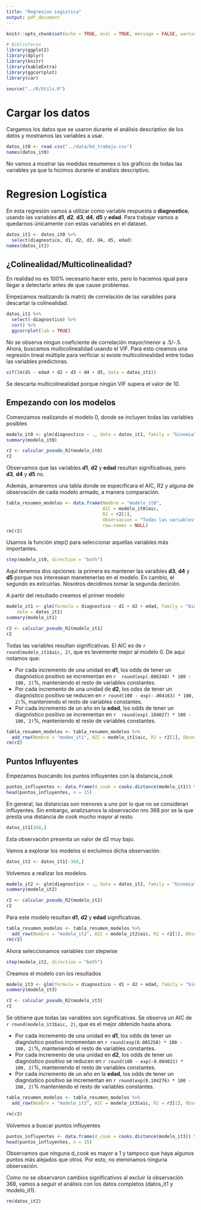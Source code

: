 ```yaml
---
title: "Regresion Logistica"
output: pdf_document
---
```


```r
knitr::opts_chunk$set(echo = TRUE, eval = TRUE, message = FALSE, warning = FALSE, error = FALSE)

# Bibliotecas
library(ggplot2)
library(dplyr)
library(knitr)
library(kableExtra)
library(ggcorrplot)
library(car)
```

```r
source("../R/Utils.R")
```

# Cargar los datos

Cargamos los datos que se usaron durante el análisis descriptivo de los datos y mostramos las variables a usar.

```r
datos_it0 <- read.csv("../data/bd_trabajo.csv")
names(datos_it0)
```

No vamos a mostrar las medidas resumenes o los gráficos de todas las variables ya que lo hicimos durante el análisis descriptivo.


# Regresion Logística

En esta regresión vamos a utilizar como variable respuesta a **diagnostico**, usando las variables **d1**, **d2**, **d3**, **d4**, **d5** y **edad**. Para trabajar vamos a quedarnos únicamente con estas variables en el dataset.

```r
datos_it1 <- datos_it0 %>% 
  select(diagnostico, d1, d2, d3, d4, d5, edad)
names(datos_it1)
```

## ¿Colinealidad/Multicolinealidad?

En realidad no es 100% necesario hacer esto, pero lo hacemos igual para llegar a detectarlo antes de que cause problemas.

Empezamos realizando la matriz de correlación de las varaibles para descartar la colinealidad.

```r
datos_it1 %>% 
  select(-diagnostico) %>% 
  cor() %>% 
  ggcorrplot(lab = TRUE)
```

No se observa ningun coeficiente de correlación mayor/menor a .5/-.5. Ahora, buscamos multicolinealidad usando el VIF. Para esto creamos una regresión lineal múltiple para verficiar si existe multicolinealidad entre todas las variables predictoras.

```r
vif(lm(d1 ~ edad + d2 + d3 + d4 + d5, data = datos_it1))
```
Se descarta multicolinealidad porque ningún VIF supera el valor de 10.

## Empezando con los modelos

Comenzamos realizando el modelo 0, donde se incluyen todas las variables posibles

```r
modelo_it0 <- glm(diagnostico ~ ., data = datos_it1, family = "binomial")
summary(modelo_it0)

r2 <- calcular_pseudo_R2(modelo_it0)
r2
```
Observamos que las variables **d1**, **d2** y **edad** resultan significativas, pero **d3**, **d4** y **d5** no.

Además, armaremos una tabla donde se especificara el AIC, R2 y alguna de observación de cada modelo armado, a manera comparación.

```r
tabla_resumen_modelos <- data.frame(Nombre = "modelo_it0", 
                                    AIC = modelo_it0$aic,
                                    R2 = r2[1],
                                    Observacion = "Todas las variables",
                                    row.names = NULL)
rm(r2)
```

Usamos la función step() para seleccionar aquellas variables más importantes.

```r
step(modelo_it0, direction = "both")
```
Aqui tenemos dos opciones: la primera es mantener las varaibles **d3**, **d4** y **d5** porque nos interesean manetenerlas en el modelo. En cambio, el segundo es exlcuirlas. Nosotros decidimos tomar la segunda decición.

A partir del resultado creamos el primer modelo

```r
modelo_it1 <- glm(formula = diagnostico ~ d1 + d2 + edad, family = "binomial", 
    data = datos_it1)
summary(modelo_it1)

r2 <- calcular_pseudo_R2(modelo_it1)
r2
```
Todas las variables resultan significativas. El AIC es de `r round(modelo_it1$aic, 2)`, que es levemente mejor al modelo 0. De aquí notamos que:

* Por cada incremento de una unidad en **d1**, los odds de tener un diagnóstico positivo se incrementan en `r  round(exp(.086348) * 100 - 100, 2)`%, manteniendo el resto de variables constantes.
* Por cada incremento de una unidad de **d2**, los odss de tener un diagnóstico positivo se reducen en `r round(100 - exp(-.004163) * 100, 2)`%, manteniendo el resto de variables constantes.
* Por cada incremento de un año en la **edad**, los odds de tener un diagnóstico positivo se incrementan en `r  round(exp(.104027) * 100 - 100, 2)`%, manteniendo el resto de variables constantes.

```r
tabla_resumen_modelos <- tabla_resumen_modelos %>% 
  add_row(Nombre = "modeo_it1", AIC = modelo_it1$aic, R2 = r2[1], Observacion = "Primer modelo con selección de variables")
rm(r2)
```

## Puntos Influyentes

Empezamos buscando los puntos influyentes con la distancia_cook

```r
puntos_influyentes <- data.frame(d_cook = cooks.distance(modelo_it1)) %>% arrange(-d_cook)
head(puntos_influyentes, n = 15)
```

En general, las distancias son menores a uno por lo que no se consideran influyentes. Sin embargo, analizsamos la observación nro 368 por se la que presta una distancia de cook mucho mayor al resto.

```r
datos_it1[368,]
```

Esta observación presenta un valor de d2 muy bajo. 

Vamos a explorar los modelos si excluimos dicha observación.

```r
datos_it2 <- datos_it1[-368,]
```

Volvemos a realizar los modelos.

```r
modelo_it2 <- glm(diagnostico ~ ., data = datos_it2, family = "binomial")
summary(modelo_it2)

r2 <- calcular_pseudo_R2(modelo_it2)
r2
```

Para este modelo resultan **d1**, **d2** y **edad** significativas.

```r
tabla_resumen_modelos <- tabla_resumen_modelos %>% 
  add_row(Nombre = "modelo_it2", AIC = modelo_it2$aic, R2 = r2[1], Observacion = "Modelo todas variables, excluimos observacion 368")
rm(r2)
```

Ahora seleccionamos variables con stepwise

```r
step(modelo_it2, direction = "both")
```
Creamos el modelo con los resultados

```r
modelo_it3 <- glm(formula = diagnostico ~ d1 + d2 + edad, family = "binomial", data = datos_it2)
summary(modelo_it3)

r2 <- calcular_pseudo_R2(modelo_it3)
r2
```
Se obtiene que todas las variables son significativas. Se observa un AIC de `r round(modelo_it3$aic, 2)`, que es el mejor obtenido hasta ahora. 

  * Por cada incremento de una unidad en **d1**, los odds de tener un diagnóstico postivo incrementan en `r round(exp(0.085258) * 100 - 100, 2)`%, manteniendo el resto de variables constantes.
  * Por cada incremento de una unidad en **d2**, los odds de tener un diagnóstico positivo se reducen en `r round(100 - exp(-0.004821) * 100, 2)`%, manteniendo el resto de variables constantes.
  * Por cada incremento de un año en la **edad**, los odds de tener un diagnóstico positivo se incrementan en `r round(exp(0.104276) * 100 - 100, 2)`% manteniendo el resto de variables constantes.
  
```r
tabla_resumen_modelos <- tabla_resumen_modelos %>% 
  add_row(Nombre = "modelo_it3", AIC = modelo_it3$aic, R2 = r2[1], Observacion = "Se selecciono variables")

rm(r2)
```
  
Volvemos a buscar puntos influyentes

```r
puntos_influyentes <- data.frame(d_cook = cooks.distance(modelo_it3)) %>% arrange(-d_cook)
head(puntos_influyentes, n = 15)
```

Observamos que ninguna d_cook es mayor a 1 y tampoco que haya algunos puntos más alejados que otros. Por esto, no eleminamos ninguna observación.

Como no se observaron cambios significativos al excluir la observación 368, vamos a seguir el análisis con los datos completos (datos_it1 y modelo_it1).

```r
rm(datos_it2)
```

